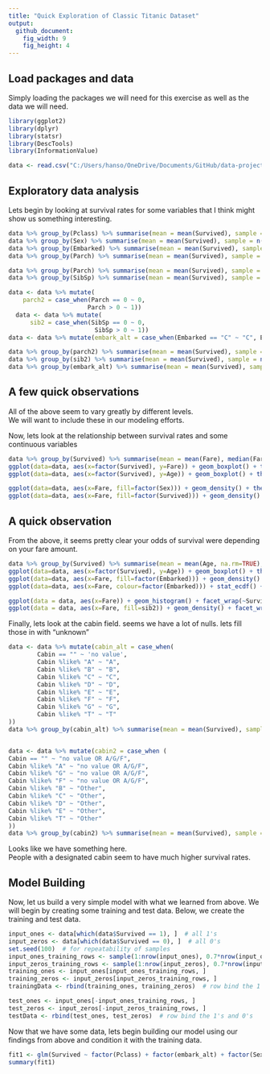 ```yaml
---
title: "Quick Exploration of Classic Titanic Dataset"
output:
  github_document:
    fig_width: 9
    fig_height: 4
---
```



## Load packages and data
Simply loading the packages we will need for this exercise as well as the data we will need.

```r
library(ggplot2)
library(dplyr)
library(statsr)
library(DescTools)
library(InformationValue)

data <- read.csv("C:/Users/hanso/OneDrive/Documents/GitHub/data-projects/titanic/train.csv")
```


## Exploratory data analysis
Lets begin by looking at survival rates for some variables that I think might show us something interesting.

```r
data %>% group_by(Pclass) %>% summarise(mean = mean(Survived), sample = n())
data %>% group_by(Sex) %>% summarise(mean = mean(Survived), sample = n())
data %>% group_by(Embarked) %>% summarise(mean = mean(Survived), sample = n())
data %>% group_by(Parch) %>% summarise(mean = mean(Survived), sample = n())

data %>% group_by(Parch) %>% summarise(mean = mean(Survived), sample = n())
data %>% group_by(SibSp) %>% summarise(mean = mean(Survived), sample = n())

data <- data %>% mutate(
    parch2 = case_when(Parch == 0 ~ 0,
                      Parch > 0 ~ 1))
  data <- data %>% mutate(
      sib2 = case_when(SibSp == 0 ~ 0,
                        SibSp > 0 ~ 1))
data <- data %>% mutate(embark_alt = case_when(Embarked == "C" ~ "C", Embarked == "Q" ~ "Other", Embarked == "S" ~ "Other"))

data %>% group_by(parch2) %>% summarise(mean = mean(Survived), sample = n())
data %>% group_by(sib2) %>% summarise(mean = mean(Survived), sample = n())
data %>% group_by(embark_alt) %>% summarise(mean = mean(Survived), sample = n())
```

## A few quick observations
All of the above seem to vary greatly by different levels.  
We will want to include these in our modeling efforts.

Now, lets look at the relationship between survival rates and some continuous variables

```r
data %>% group_by(Survived) %>% summarise(mean = mean(Fare), median(Fare), iqr = IQR(Fare))
ggplot(data=data, aes(x=factor(Survived), y=Fare)) + geom_boxplot() + theme(legend.position = 'bottom')
ggplot(data=data, aes(x=factor(Survived), y=Age)) + geom_boxplot() + theme(legend.position = 'bottom')

ggplot(data=data, aes(x=Fare, fill=factor(Sex))) + geom_density() + theme(legend.position = 'bottom')
ggplot(data=data, aes(x=Fare, fill=factor(Survived))) + geom_density() + facet_wrap(~ factor(Sex)) + theme(legend.position = 'bottom')
```

## A quick observation
From the above, it seems pretty clear your odds of survival were depending on your fare amount.


```r
data %>% group_by(Survived) %>% summarise(mean = mean(Age, na.rm=TRUE), median(Age,na.rm=TRUE), iqr = IQR(Age,na.rm=TRUE))
ggplot(data=data, aes(x=factor(Survived), y=Age)) + geom_boxplot() + theme(legend.position = 'bottom')
ggplot(data=data, aes(x=Fare, fill=factor(Embarked))) + geom_density() + theme(legend.position = 'bottom')
ggplot(data=data, aes(x=Fare, colour=factor(Embarked))) + stat_ecdf() + theme(legend.position = 'bottom')

ggplot(data = data, aes(x=Fare)) + geom_histogram() + facet_wrap(~Survived) + theme(legend.position = 'bottom')
ggplot(data = data, aes(x=Fare, fill=sib2)) + geom_density() + facet_wrap(~Survived) + theme(legend.position = 'bottom')
```


Finally, lets look at the cabin field. seems we have a lot of nulls. lets fill those in with "unknown"

```r
data <- data %>% mutate(cabin_alt = case_when(
        Cabin == "" ~ 'no value',
        Cabin %like% "A" ~ "A",
        Cabin %like% "B" ~ "B",
        Cabin %like% "C" ~ "C",
        Cabin %like% "D" ~ "D",
        Cabin %like% "E" ~ "E",
        Cabin %like% "F" ~ "F",
        Cabin %like% "G" ~ "G",
        Cabin %like% "T" ~ "T"
))
data %>% group_by(cabin_alt) %>% summarise(mean = mean(Survived), sample = n())


data <- data %>% mutate(cabin2 = case_when (
Cabin == "" ~ "no value OR A/G/F",
Cabin %like% "A" ~ "no value OR A/G/F",
Cabin %like% "G" ~ "no value OR A/G/F",
Cabin %like% "F" ~ "no value OR A/G/F",
Cabin %like% "B" ~ "Other",
Cabin %like% "C" ~ "Other",
Cabin %like% "D" ~ "Other",
Cabin %like% "E" ~ "Other",
Cabin %like% "T" ~ "Other"
))
data %>% group_by(cabin2) %>% summarise(mean = mean(Survived), sample = n())
```

Looks like we have something here.  
People with a designated cabin seem to have much higher survival rates.

## Model Building
Now, let us build a very simple model with what we learned from above. We will begin by creating some training and test data.  Below, we create the training and test data.

```r
input_ones <- data[which(data$Survived == 1), ]  # all 1's
input_zeros <- data[which(data$Survived == 0), ]  # all 0's
set.seed(100)  # for repeatability of samples
input_ones_training_rows <- sample(1:nrow(input_ones), 0.7*nrow(input_ones))  # 1's for training
input_zeros_training_rows <- sample(1:nrow(input_zeros), 0.7*nrow(input_ones))  # 0's for training. Pick as many 0's as 1's
training_ones <- input_ones[input_ones_training_rows, ]
training_zeros <- input_zeros[input_zeros_training_rows, ]
trainingData <- rbind(training_ones, training_zeros)  # row bind the 1's and 0's

test_ones <- input_ones[-input_ones_training_rows, ]
test_zeros <- input_zeros[-input_zeros_training_rows, ]
testData <- rbind(test_ones, test_zeros)  # row bind the 1's and 0's
```

Now that we have some data, lets begin building our model using our findings from above and condition it with the training data.

```r
fit1 <- glm(Survived ~ factor(Pclass) + factor(embark_alt) + factor(Sex) + factor(cabin2) + Fare, data = trainingData, family = "binomial")
summary(fit1)
```
